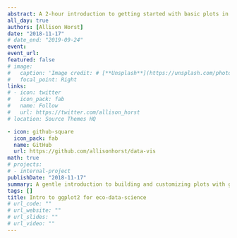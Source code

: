 ```yaml
---
abstract: A 2-hour introduction to getting started with basic plots in ggplot2. 
all_day: true
authors: [Allison Horst]
date: "2018-11-17"
# date_end: "2019-09-24"
event: 
event_url: 
featured: false
# image: 
#   caption: 'Image credit: # [**Unsplash**](https://unsplash.com/photos/bzdhc5b3Bxs)'
#   focal_point: Right
links:
# - icon: twitter
#   icon_pack: fab
#   name: Follow
#   url: https://twitter.com/allison_horst
# location: Source Themes HQ

- icon: github-square
  icon_pack: fab
  name: GitHub
  url: https://github.com/allisonhorst/data-vis
math: true
# projects:
# - internal-project
publishDate: "2018-11-17"
summary: A gentle introduction to building and customizing plots with ggplot2.
tags: []
title: Intro to ggplot2 for eco-data-science
# url_code: ""
# url_website: ""
# url_slides: ""
# url_video: ""
---
```

